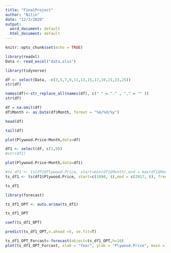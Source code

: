 ```yaml
---
title: "FinalProject"
author: "Nitin"
date: "12/3/2020"
output:
  word_document: default
  html_document: default
---
```


```r
knitr::opts_chunk$set(echo = TRUE)
```

```r
library(readxl)
Data <- read_excel("data.xlsx")
```

```r
library(tidyverse)
```

```r
df <- select(Data, -c(3,5,7,9,11,13,15,17,19,21,23,25))
str(df)
```

```r
names(df)<-str_replace_all(names(df), c(" " = "." , "," = "" ))
str(df)
```

```r
df = na.omit(df)
df$Month <- as.Date(df$Month, format = "%m/%d/%y")
```

```r
head(df)
```

```r
tail(df)
```


```r
plot(Plywood.Price~Month,data=df)
```




```r
df1 <- select(df, c(1,9))
#str(df1)
```

```r
plot(Plywood.Price~Month,data=df1)
```


```r
#ts_df1 <- ts(df1$Plywood.Price, start=min(df1$Month),end = max(df1$Month))
ts_df1 <- ts(df1$Plywood.Price, start=c(1990, 4),end = c(2017, 6), frequency=12)
```

```r
ts_df1
```


```r
library(forecast)
```

```r
ts_df1_OPT <- auto.arima(ts_df1)
```


```r
ts_df1_OPT
```


```r
coef(ts_df1_OPT)
```

```r
predict(ts_df1_OPT,n.ahead =5, se.fit=T)
```


```r
ts_df1_OPT_Forcast<-forecast(object=ts_df1_OPT,h=10)
plot(ts_df1_OPT_Forcast, xlab = "Year", ylab = "Plywood.Price", main = "Plywood.Price vs Year")
```





